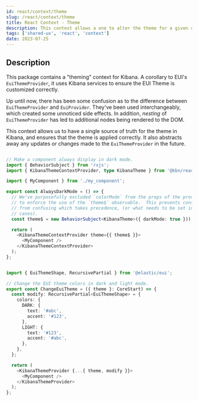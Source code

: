 ```yaml
---
id: react/context/theme
slug: /react/context/theme
title: React Context - Theme
description: This context allows a one to alter the theme for a given component.  This is likely to be the context that is used most often.
tags: ['shared-ux', 'react', 'context']
date: 2023-07-25
---
```


## Description

This package contains a "theming" context for Kibana.  A corollary to EUI's `EuiThemeProvider`, it uses Kibana services to ensure the EUI Theme is customized correctly.

Up until now, there has been some confusion as to the difference between `EuiThemeProvider` and `EuiProvider`.  They've been used interchangeably, which created some unnoticed
side effects.  In addition, _nesting_ of `EuiThemeProvider` has led to additional nodes being rendered to the DOM.

This context allows us to have a single source of truth for the theme in Kibana, and ensures that the theme is applied correctly.  It also abstracts away any updates or changes
made to the `EuiThemeProvider` in the future.

```ts

// Make a component always display in dark mode.
import { BehaviorSubject } from 'rxjs';
import { KibanaThemeContextProvider, type KibanaTheme } from '@kbn/react-kibana-context-theme';

import { MyComponent } from './my_component';

export const AlwaysDarkMode = () => {
  // We've purposefully excluded `colorMode` from the props of the provider
  // to enforce the use of the `theme$` observable.  This prevents consumers
  // from confusing which takes precedence, (or what needs to be set in most
  // cases).
  const theme$ = new BehaviorSubject<KibanaTheme>({ darkMode: true }));

  return (
    <KibanaThemeContextProvider theme={{ theme$ }}>
      <MyComponent />
    </KibanaThemeContextProvider>
  );
};


import { EuiThemeShape, RecursivePartial } from '@elastic/eui';

// Change the EUI theme colors in dark and light mode.
export const ChangeEuiTheme = ({ theme }: CoreStart) => {
  const modify: RecursivePartial<EuiThemeShape> = {
    colors: {
      DARK: {
        text: '#abc',
        accent: '#123',
      },
      LIGHT: {
        text: '#123',
        accent: '#abc',
      },
    },
  };

  return (
    <KibanaThemeProvider {...{ theme, modify }}>
      <MyComponent />
    </KibanaThemeProvider>
  );
};
```
